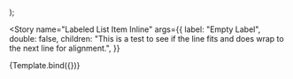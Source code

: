 


<!--👇 We create a “template” of how args map to rendering -->

  <PaperPreview wide={wide}>
    <ElementRemark body="Lorem ipsum dolor sit amet, consectetur adipiscing elit. Quisque dictum vehicula lectus, id vehicula est pharetra ac. Sed fermentum mauris non lorem vulputate.">
      <LabeledListItemInline {...args} />
    </ElementRemark>
  </PaperPreview>
);

<!-- 👇 The args you need here will depend on your component -->

<Story
  name="Labeled List Item Inline"
  args={{
    label: "Empty Label",
    double: false,
    children:
      "This is a test to see if the line fits and does wrap to the next line for alignment.",
  }}
>
  {Template.bind({})}
</Story>
